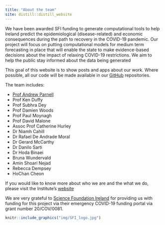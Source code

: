 ```yaml
---
title: "About the team"
site: distill::distill_website
---
```


We have been awarded SFI funding to generate computational tools to help Ireland predict the epidemiological (disease-related) and economic consequences during the path to recovery in the COVID-19 pandemic. Our project will focus on putting computational models for medium term forecasting in place that will enable the state to make evidence-based decisions about the impact of relaxing COVID-19 restrictions. We aim to help the public stay informed about the data being generated 

This goal of this website is to show posts and apps about our work. Where possible, all our code will be made available in our [GitHub](https://github.com/hamilton-institute) repositories. 


The team includes:

- [Prof Andrew Parnell](mailto:andrew.parnell@mu.ie)
- Prof Ken Duffy
- Prof Subhra Dey
- Prof Damien Woods
- Prof Paul Moynagh
- Prof David Malone
- Assoc Prof Catherine Hurley
- Dr Niamh Cahill
- Dr Rafael De Andrade Moral
- Dr Gerard McCarthy
- Dr Danilo Sarti
- Dr Hoda Binaei
- Bruna Wundervald
- Amin Shoari Nejad
- Rebecca Dempsey
- HoChan Cheon

If you would like to know more about who we are and the what we do, 
please visit the Institute's [website](https://www.maynoothuniversity.ie/hamilton)

We are very grateful to [Science Foundation Ireland](https://www.sfi.ie) for providing us with funding for this project via their emergency COVID-19 funding portal via grant number 20/COV/0081.

```r
knitr::include_graphics("img/SFI_logo.jpg")
```